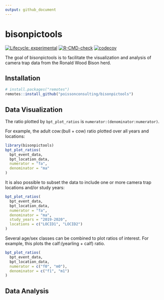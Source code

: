 ```yaml
---
output: github_document 
---
```


# bisonpictools

<!-- badges: start -->
[![Lifecycle: experimental](https://img.shields.io/badge/lifecycle-experimental-orange.svg)](https://lifecycle.r-lib.org/articles/stages.html#experimental)
[![R-CMD-check](https://github.com/poissonconsulting/bisonpictools/actions/workflows/R-CMD-check.yaml/badge.svg)](https://github.com/poissonconsulting/bisonpictools/actions/workflows/R-CMD-check.yaml)
[![codecov](https://codecov.io/gh/poissonconsulting/bisonpictools/graph/badge.svg?token=znqSXiltZo)](https://codecov.io/gh/poissonconsulting/bisonpictools)
<!-- badges: end -->

The goal of bisonpictools is to facilitate the visualization and analysis of camera trap data from the Ronald Wood Bison herd.

## Installation

```r
# install.packages("remotes")
remotes::install_github("poissonconsulting/bisonpictools")
```

## Data Visualization

The ratio plotted by `bpt_plot_ratios` is `numerator:(denominator:numerator)`.

For example, the adult cow:(bull + cow) ratio plotted over all years and locations:
``` r
library(bisonpictools)
bpt_plot_ratios(
  bpt_event_data, 
  bpt_location_data, 
  numerator = "fa",
  denominator = "ma"
)
```

It is also possible to subset the data to include one or more camera trap locations and/or study years:

``` r
bpt_plot_ratios(
  bpt_event_data, 
  bpt_location_data, 
  numerator = "fa",
  denominator = "ma",
  study_years = "2019-2020",
  locations = c("LOCID1", "LOCID2")
)
```


Several age/sex classes can be combined to plot ratios of interest.
For example, this plots the calf:(yearling + calf) ratio.

```r
bpt_plot_ratios(
  bpt_event_data, 
  bpt_location_data, 
  numerator = c("f0", "m0"),
  denominator = c("f1", "m1")
)
```

## Data Analysis

